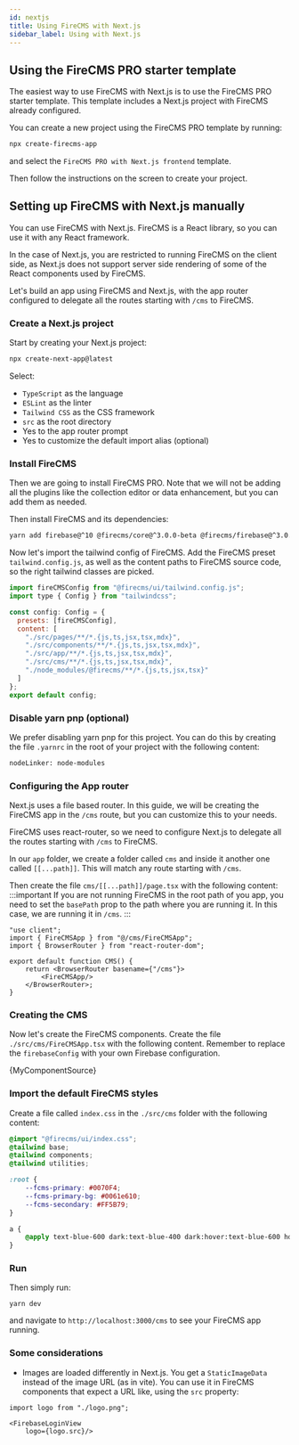 ```yaml
---
id: nextjs
title: Using FireCMS with Next.js
sidebar_label: Using with Next.js
---
```


## Using the FireCMS PRO starter template

The easiest way to use FireCMS with Next.js is to use the FireCMS PRO starter template. This template includes
a Next.js project with FireCMS already configured.

You can create a new project using the FireCMS PRO template by running:

```bash
npx create-firecms-app
```

and select the `FireCMS PRO with Next.js frontend` template.

Then follow the instructions on the screen to create your project.


## Setting up FireCMS with Next.js manually


You can use FireCMS with Next.js. FireCMS is a React library, so you can use it with any React
framework.

In the case of Next.js, you are restricted to running FireCMS on the client side,
as Next.js does not support server side rendering of some of the React components used by FireCMS.

Let's build an app using FireCMS and Next.js, with the app router configured to delegate
all the routes starting with `/cms` to FireCMS.

### Create a Next.js project

Start by creating your Next.js project:

```bash
npx create-next-app@latest
```

Select:
- `TypeScript` as the language
- `ESLint` as the linter
- `Tailwind CSS` as the CSS framework
- `src` as the root directory
- Yes to the app router prompt
- Yes to customize the default import alias (optional)

### Install FireCMS

Then we are going to install FireCMS PRO. Note that we will not be adding all the plugins like the collection
editor or data enhancement, but you can add them as needed.

Then install FireCMS and its dependencies:

```bash
yarn add firebase@^10 @firecms/core@^3.0.0-beta @firecms/firebase@^3.0.0-beta @firecms/editor@^3.0.0-beta react-router@^6 react-router-dom@^6 @tailwindcss/typography typeface-rubik @fontsource/jetbrains-mono
```

Now let's import the tailwind config of FireCMS. Add the FireCMS preset `tailwind.config.js`, as well as the
content paths to FireCMS source code, so the right tailwind classes are picked.

```js
import fireCMSConfig from "@firecms/ui/tailwind.config.js";
import type { Config } from "tailwindcss";

const config: Config = {
  presets: [fireCMSConfig],
  content: [
    "./src/pages/**/*.{js,ts,jsx,tsx,mdx}",
    "./src/components/**/*.{js,ts,jsx,tsx,mdx}",
    "./src/app/**/*.{js,ts,jsx,tsx,mdx}",
    "./src/cms/**/*.{js,ts,jsx,tsx,mdx}",
    "./node_modules/@firecms/**/*.{js,ts,jsx,tsx}"
  ]
};
export default config;

```

### Disable yarn pnp (optional)

We prefer disabling yarn pnp for this project. You can do this by creating the file `.yarnrc` in the root of your project
with the following content:

```bash
nodeLinker: node-modules
```



### Configuring the App router

Next.js uses a file based router. In this guide, we will be creating the FireCMS
app in the `/cms` route, but you can customize this to your needs.

FireCMS uses react-router, so we need to configure Next.js to delegate
all the routes starting with `/cms` to FireCMS.

In our `app` folder, we create a folder called `cms` and inside it another one called
`[[...path]]`. This will match any route starting with `/cms`.

Then create the file `cms/[[...path]]/page.tsx` with the following content:
:::important
If you are not running FireCMS in the root path of you app, you need to set the `basePath` prop to the path where you
are running it. In this case, we are running it in `/cms`.
:::

```tsx
"use client";
import { FireCMSApp } from "@/cms/FireCMSApp";
import { BrowserRouter } from "react-router-dom";

export default function CMS() {
    return <BrowserRouter basename={"/cms"}>
        <FireCMSApp/>
    </BrowserRouter>;
}

```

### Creating the CMS

Now let's create the FireCMS components. Create the file `./src/cms/FireCMSApp.tsx` with the following content.
Remember to replace the `firebaseConfig` with your own Firebase configuration.



<CodeBlock language="tsx">{MyComponentSource}</CodeBlock>


### Import the default FireCMS styles
Create a file called `index.css` in the `./src/cms` folder with the following content:

```css
@import "@firecms/ui/index.css";
@tailwind base;
@tailwind components;
@tailwind utilities;

:root {
    --fcms-primary: #0070F4;
    --fcms-primary-bg: #0061e610;
    --fcms-secondary: #FF5B79;
}

a {
    @apply text-blue-600 dark:text-blue-400 dark:hover:text-blue-600 hover:text-blue-800
}
```

### Run

Then simply run:

```
yarn dev
```
and navigate to `http://localhost:3000/cms` to see your FireCMS app running.


### Some considerations

- Images are loaded differently in Next.js.
You get a `StaticImageData` instead of the image URL (as in vite).
You can use it in FireCMS components that expect a URL like, using the `src` property:
```tsx
import logo from "./logo.png";

<FirebaseLoginView
    logo={logo.src}/>
```

